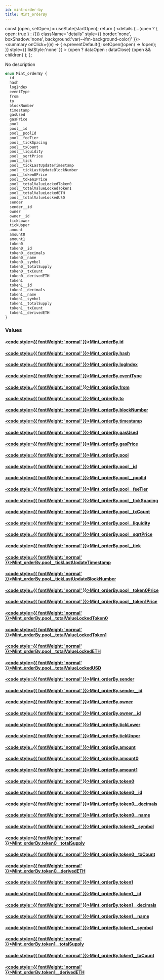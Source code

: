 ```yaml
---
id: mint-order-by
title: Mint_orderBy
---
```









  const [open, setOpen] = useState(startOpen);
  return (
    <details {...(open ? { open: true } : {})} className="details" style={{ border:'none', boxShadow:'none', background:'var(--ifm-background-color)' }}>
      <summary
        onClick={(e) => {
          e.preventDefault();
          setOpen((open) => !open);
        }}
        style={{ listStyle:'none' }}
      >
      {open ? dataOpen : dataClose}
      </summary>
      {open && children}
    </details>
  );
};








No description


```graphql
enum Mint_orderBy {
  id
  hash
  logIndex
  eventType
  from
  to
  blockNumber
  timestamp
  gasUsed
  gasPrice
  pool
  pool__id
  pool__poolId
  pool__feeTier
  pool__tickSpacing
  pool__txCount
  pool__liquidity
  pool__sqrtPrice
  pool__tick
  pool__tickLastUpdateTimestamp
  pool__tickLastUpdateBlockNumber
  pool__token0Price
  pool__token1Price
  pool__totalValueLockedToken0
  pool__totalValueLockedToken1
  pool__totalValueLockedETH
  pool__totalValueLockedUSD
  sender
  sender__id
  owner
  owner__id
  tickLower
  tickUpper
  amount
  amount0
  amount1
  token0
  token0__id
  token0__decimals
  token0__name
  token0__symbol
  token0__totalSupply
  token0__txCount
  token0__derivedETH
  token1
  token1__id
  token1__decimals
  token1__name
  token1__symbol
  token1__totalSupply
  token1__txCount
  token1__derivedETH
}
```




### Values

#### [<code style={{ fontWeight: 'normal' }}>Mint_orderBy.<b>id</b></code>](#)  
> 
> 
> 
> 

#### [<code style={{ fontWeight: 'normal' }}>Mint_orderBy.<b>hash</b></code>](#)  
> 
> 
> 
> 

#### [<code style={{ fontWeight: 'normal' }}>Mint_orderBy.<b>logIndex</b></code>](#)  
> 
> 
> 
> 

#### [<code style={{ fontWeight: 'normal' }}>Mint_orderBy.<b>eventType</b></code>](#)  
> 
> 
> 
> 

#### [<code style={{ fontWeight: 'normal' }}>Mint_orderBy.<b>from</b></code>](#)  
> 
> 
> 
> 

#### [<code style={{ fontWeight: 'normal' }}>Mint_orderBy.<b>to</b></code>](#)  
> 
> 
> 
> 

#### [<code style={{ fontWeight: 'normal' }}>Mint_orderBy.<b>blockNumber</b></code>](#)  
> 
> 
> 
> 

#### [<code style={{ fontWeight: 'normal' }}>Mint_orderBy.<b>timestamp</b></code>](#)  
> 
> 
> 
> 

#### [<code style={{ fontWeight: 'normal' }}>Mint_orderBy.<b>gasUsed</b></code>](#)  
> 
> 
> 
> 

#### [<code style={{ fontWeight: 'normal' }}>Mint_orderBy.<b>gasPrice</b></code>](#)  
> 
> 
> 
> 

#### [<code style={{ fontWeight: 'normal' }}>Mint_orderBy.<b>pool</b></code>](#)  
> 
> 
> 
> 

#### [<code style={{ fontWeight: 'normal' }}>Mint_orderBy.<b>pool__id</b></code>](#)  
> 
> 
> 
> 

#### [<code style={{ fontWeight: 'normal' }}>Mint_orderBy.<b>pool__poolId</b></code>](#)  
> 
> 
> 
> 

#### [<code style={{ fontWeight: 'normal' }}>Mint_orderBy.<b>pool__feeTier</b></code>](#)  
> 
> 
> 
> 

#### [<code style={{ fontWeight: 'normal' }}>Mint_orderBy.<b>pool__tickSpacing</b></code>](#)  
> 
> 
> 
> 

#### [<code style={{ fontWeight: 'normal' }}>Mint_orderBy.<b>pool__txCount</b></code>](#)  
> 
> 
> 
> 

#### [<code style={{ fontWeight: 'normal' }}>Mint_orderBy.<b>pool__liquidity</b></code>](#)  
> 
> 
> 
> 

#### [<code style={{ fontWeight: 'normal' }}>Mint_orderBy.<b>pool__sqrtPrice</b></code>](#)  
> 
> 
> 
> 

#### [<code style={{ fontWeight: 'normal' }}>Mint_orderBy.<b>pool__tick</b></code>](#)  
> 
> 
> 
> 

#### [<code style={{ fontWeight: 'normal' }}>Mint_orderBy.<b>pool__tickLastUpdateTimestamp</b></code>](#)  
> 
> 
> 
> 

#### [<code style={{ fontWeight: 'normal' }}>Mint_orderBy.<b>pool__tickLastUpdateBlockNumber</b></code>](#)  
> 
> 
> 
> 

#### [<code style={{ fontWeight: 'normal' }}>Mint_orderBy.<b>pool__token0Price</b></code>](#)  
> 
> 
> 
> 

#### [<code style={{ fontWeight: 'normal' }}>Mint_orderBy.<b>pool__token1Price</b></code>](#)  
> 
> 
> 
> 

#### [<code style={{ fontWeight: 'normal' }}>Mint_orderBy.<b>pool__totalValueLockedToken0</b></code>](#)  
> 
> 
> 
> 

#### [<code style={{ fontWeight: 'normal' }}>Mint_orderBy.<b>pool__totalValueLockedToken1</b></code>](#)  
> 
> 
> 
> 

#### [<code style={{ fontWeight: 'normal' }}>Mint_orderBy.<b>pool__totalValueLockedETH</b></code>](#)  
> 
> 
> 
> 

#### [<code style={{ fontWeight: 'normal' }}>Mint_orderBy.<b>pool__totalValueLockedUSD</b></code>](#)  
> 
> 
> 
> 

#### [<code style={{ fontWeight: 'normal' }}>Mint_orderBy.<b>sender</b></code>](#)  
> 
> 
> 
> 

#### [<code style={{ fontWeight: 'normal' }}>Mint_orderBy.<b>sender__id</b></code>](#)  
> 
> 
> 
> 

#### [<code style={{ fontWeight: 'normal' }}>Mint_orderBy.<b>owner</b></code>](#)  
> 
> 
> 
> 

#### [<code style={{ fontWeight: 'normal' }}>Mint_orderBy.<b>owner__id</b></code>](#)  
> 
> 
> 
> 

#### [<code style={{ fontWeight: 'normal' }}>Mint_orderBy.<b>tickLower</b></code>](#)  
> 
> 
> 
> 

#### [<code style={{ fontWeight: 'normal' }}>Mint_orderBy.<b>tickUpper</b></code>](#)  
> 
> 
> 
> 

#### [<code style={{ fontWeight: 'normal' }}>Mint_orderBy.<b>amount</b></code>](#)  
> 
> 
> 
> 

#### [<code style={{ fontWeight: 'normal' }}>Mint_orderBy.<b>amount0</b></code>](#)  
> 
> 
> 
> 

#### [<code style={{ fontWeight: 'normal' }}>Mint_orderBy.<b>amount1</b></code>](#)  
> 
> 
> 
> 

#### [<code style={{ fontWeight: 'normal' }}>Mint_orderBy.<b>token0</b></code>](#)  
> 
> 
> 
> 

#### [<code style={{ fontWeight: 'normal' }}>Mint_orderBy.<b>token0__id</b></code>](#)  
> 
> 
> 
> 

#### [<code style={{ fontWeight: 'normal' }}>Mint_orderBy.<b>token0__decimals</b></code>](#)  
> 
> 
> 
> 

#### [<code style={{ fontWeight: 'normal' }}>Mint_orderBy.<b>token0__name</b></code>](#)  
> 
> 
> 
> 

#### [<code style={{ fontWeight: 'normal' }}>Mint_orderBy.<b>token0__symbol</b></code>](#)  
> 
> 
> 
> 

#### [<code style={{ fontWeight: 'normal' }}>Mint_orderBy.<b>token0__totalSupply</b></code>](#)  
> 
> 
> 
> 

#### [<code style={{ fontWeight: 'normal' }}>Mint_orderBy.<b>token0__txCount</b></code>](#)  
> 
> 
> 
> 

#### [<code style={{ fontWeight: 'normal' }}>Mint_orderBy.<b>token0__derivedETH</b></code>](#)  
> 
> 
> 
> 

#### [<code style={{ fontWeight: 'normal' }}>Mint_orderBy.<b>token1</b></code>](#)  
> 
> 
> 
> 

#### [<code style={{ fontWeight: 'normal' }}>Mint_orderBy.<b>token1__id</b></code>](#)  
> 
> 
> 
> 

#### [<code style={{ fontWeight: 'normal' }}>Mint_orderBy.<b>token1__decimals</b></code>](#)  
> 
> 
> 
> 

#### [<code style={{ fontWeight: 'normal' }}>Mint_orderBy.<b>token1__name</b></code>](#)  
> 
> 
> 
> 

#### [<code style={{ fontWeight: 'normal' }}>Mint_orderBy.<b>token1__symbol</b></code>](#)  
> 
> 
> 
> 

#### [<code style={{ fontWeight: 'normal' }}>Mint_orderBy.<b>token1__totalSupply</b></code>](#)  
> 
> 
> 
> 

#### [<code style={{ fontWeight: 'normal' }}>Mint_orderBy.<b>token1__txCount</b></code>](#)  
> 
> 
> 
> 

#### [<code style={{ fontWeight: 'normal' }}>Mint_orderBy.<b>token1__derivedETH</b></code>](#)  
> 
> 
> 
> 





